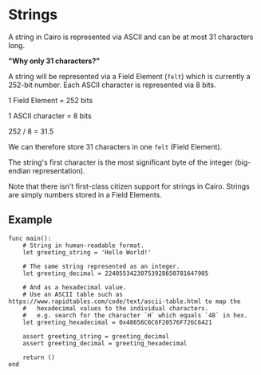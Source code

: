 # Strings

A string in Cairo is represented via ASCII and can be at most 31 characters long.

**"Why only 31 characters?"**

A string will be represented via a Field Element (`felt`) which is currently a 252-bit number. Each ASCII character is represented via 8 bits.

1 Field Element = 252 bits

1 ASCII character = 8 bits

252 / 8 = 31.5

We can therefore store 31 characters in one `felt` (Field Element).

The string's first character is the most significant byte of the integer (big-endian representation).

Note that there isn't first-class citizen support for strings in Cairo. Strings are simply numbers stored in a Field Elements.

## Example

```cairo
func main():
    # String in human-readable format.
    let greeting_string = 'Hello World!'

    # The same string represented as an integer.
    let greeting_decimal = 22405534230753928650781647905

    # And as a hexadecimal value.
    # Use an ASCII table such as https://www.rapidtables.com/code/text/ascii-table.html to map the
    #   hexadecimal values to the individual characters.
    #   e.g. search for the character `H` which equals `48` in hex.
    let greeting_hexadecimal = 0x48656C6C6F20576F726C6421

    assert greeting_string = greeting_decimal
    assert greeting_decimal = greeting_hexadecimal

    return ()
end
```
